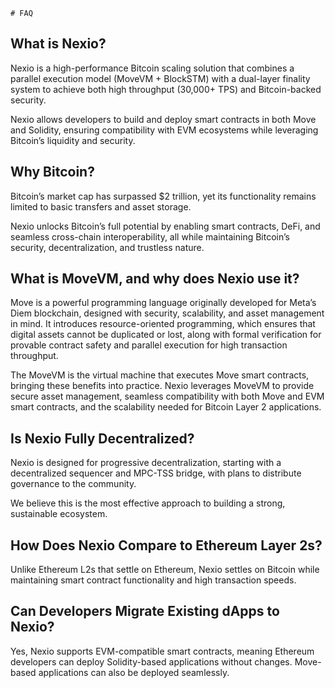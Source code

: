     # FAQ

## What is Nexio?

Nexio is a high-performance Bitcoin scaling solution that combines a parallel execution model (MoveVM + BlockSTM) with a dual-layer finality system to achieve both high throughput (30,000+ TPS) and Bitcoin-backed security.

Nexio allows developers to build and deploy smart contracts in both Move and Solidity, ensuring compatibility with EVM ecosystems while leveraging Bitcoin’s liquidity and security.

## Why Bitcoin?

Bitcoin’s market cap has surpassed $2 trillion, yet its functionality remains limited to basic transfers and asset storage.

Nexio unlocks Bitcoin’s full potential by enabling smart contracts, DeFi, and seamless cross-chain interoperability, all while maintaining Bitcoin’s security, decentralization, and trustless nature.

## What is MoveVM, and why does Nexio use it?

Move is a powerful programming language originally developed for Meta’s Diem blockchain, designed with security, scalability, and asset management in mind. It introduces resource-oriented programming, which ensures that digital assets cannot be duplicated or lost, along with formal verification for provable contract safety and parallel execution for high transaction throughput.

The MoveVM is the virtual machine that executes Move smart contracts, bringing these benefits into practice. Nexio leverages MoveVM to provide secure asset management, seamless compatibility with both Move and EVM smart contracts, and the scalability needed for Bitcoin Layer 2 applications.

## Is Nexio Fully Decentralized?

Nexio is designed for progressive decentralization, starting with a decentralized sequencer and MPC-TSS bridge, with plans to distribute governance to the community.

We believe this is the most effective approach to building a strong, sustainable ecosystem.

## How Does Nexio Compare to Ethereum Layer 2s?

Unlike Ethereum L2s that settle on Ethereum, Nexio settles on Bitcoin while maintaining smart contract functionality and high transaction speeds.

## Can Developers Migrate Existing dApps to Nexio?

Yes, Nexio supports EVM-compatible smart contracts, meaning Ethereum developers can deploy Solidity-based applications without changes. Move-based applications can also be deployed seamlessly.
